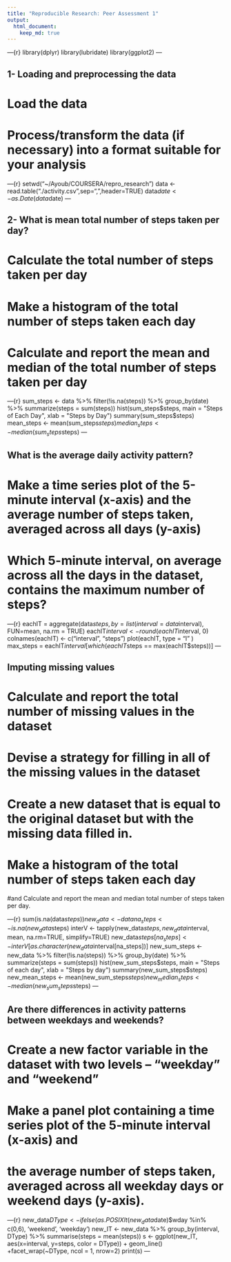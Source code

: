 ```yaml
---
title: "Reproducible Research: Peer Assessment 1"
output: 
  html_document:
    keep_md: true
---
```


---{r}
library(dplyr)
library(lubridate)
library(ggplot2)
---

## 1- Loading and preprocessing the data
# Load the data 
# Process/transform the data (if necessary) into a format suitable for your analysis

---{r}
setwd("~/Ayoub/COURSERA/repro_research")
data <- read.table("./activity.csv",sep=",",header=TRUE)
data$date <- as.Date(data$date)
---

## 2- What is mean total number of steps taken per day?
# Calculate the total number of steps taken per day
# Make a histogram of the total number of steps taken each day
# Calculate and report the mean and median of the total number of steps taken per day

---{r}
sum_steps <- data %>%   filter(!is.na(steps)) %>% group_by(date) %>% summarize(steps = sum(steps)) 
hist(sum_steps$steps, main = "Steps of Each Day", xlab = "Steps by Day")
summary(sum_steps$steps)
mean_steps <- mean(sum_steps$steps)
median_steps <- median(sum_steps$steps)
---

## What is the average daily activity pattern?
# Make a time series plot of the 5-minute interval (x-axis) and the average number of steps taken, averaged across all days (y-axis)
# Which 5-minute interval, on average across all the days in the dataset, contains the maximum number of steps?

---{r}
eachIT = aggregate(data$steps, by=list(interval = data$interval), FUN=mean, na.rm = TRUE)
eachIT$interval <- round(eachIT$interval, 0)       
colnames(eachIT) <- c("interval", "steps")
plot(eachIT, type = "l" )
max_steps = eachIT$interval[which(eachIT$steps == max(eachIT$steps))]
---

## Imputing missing values
# Calculate and report the total number of missing values in the dataset
# Devise a strategy for filling in all of the missing values in the dataset
# Create a new dataset that is equal to the original dataset but with the missing data filled in.
# Make a histogram of the total number of steps taken each day 
#and Calculate and report the mean and median total number of steps taken per day. 

---{r}
sum(is.na(data$steps))
new_data <- data
na_steps <- is.na(new_data$steps)
interV <- tapply(new_data$steps, new_data$interval, mean, na.rm=TRUE, simplify=TRUE)
new_data$steps[na_steps] <- interV[as.character(new_data$interval[na_steps])]
new_sum_steps <- new_data %>%   filter(!is.na(steps)) %>% group_by(date) %>% summarize(steps = sum(steps)) 
hist(new_sum_steps$steps, main = "Steps of each day", xlab = "Steps by day")
summary(new_sum_steps$steps)
new_mean_steps <- mean(new_sum_steps$steps)
new_median_steps <- median(new_sum_steps$steps)
---

## Are there differences in activity patterns between weekdays and weekends?
# Create a new factor variable in the dataset with two levels – “weekday” and “weekend” 
# Make a panel plot containing a time series plot  of the 5-minute interval (x-axis) and 
# the average number of steps taken, averaged across all weekday days or weekend days (y-axis). 

---{r}
new_data$DType <-  ifelse(as.POSIXlt(new_data$date)$wday %in% c(0,6), 'weekend', 'weekday')
new_IT <- new_data %>% group_by(interval, DType) %>% summarise(steps = mean(steps))
s <- ggplot(new_IT, aes(x=interval, y=steps, color = DType)) + geom_line() +facet_wrap(~DType, ncol = 1, nrow=2)
print(s)
---
